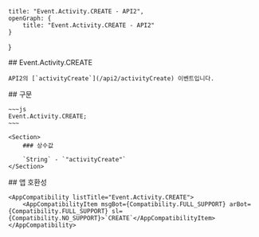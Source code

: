 
    title: "Event.Activity.CREATE - API2",
    openGraph: {
        title: "Event.Activity.CREATE - API2"
    }
}

<Section>
    ## Event.Activity.CREATE

    API2의 [`activityCreate`](/api2/activityCreate) 이벤트입니다.
</Section>
<Section>
    ## 구문

    ~~~js
    Event.Activity.CREATE;
    ~~~

    <Section>
        ### 상수값

        `String` - `"activityCreate"`
    </Section>
</Section>
<Section>
    ## 앱 호환성

    <AppCompatibility listTitle="Event.Activity.CREATE">
        <AppCompatibilityItem msgBot={Compatibility.FULL_SUPPORT} arBot={Compatibility.FULL_SUPPORT} sl={Compatibility.NO_SUPPORT}>`CREATE`</AppCompatibilityItem>
    </AppCompatibility>
</Section>